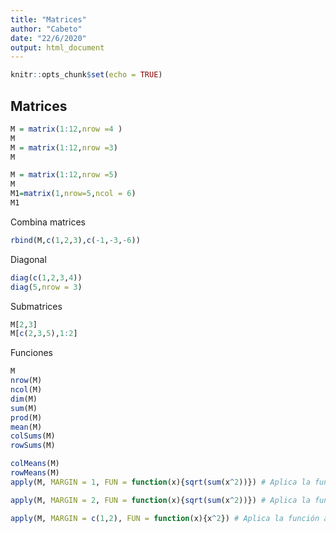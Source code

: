 ```yaml
---
title: "Matrices"
author: "Cabeto"
date: "22/6/2020"
output: html_document
---
```


```r
knitr::opts_chunk$set(echo = TRUE)
```

## Matrices

```r
M = matrix(1:12,nrow =4 )
M
M = matrix(1:12,nrow =3)
M

M = matrix(1:12,nrow =5)
M
M1=matrix(1,nrow=5,ncol = 6)
M1
```

Combina matrices 
```r
rbind(M,c(1,2,3),c(-1,-3,-6))
```

Diagonal
```r
diag(c(1,2,3,4))
diag(5,nrow = 3)
```

Submatrices

```r
M[2,3]
M[c(2,3,5),1:2]
```
Funciones
```r
M
nrow(M)
ncol(M)
dim(M)
sum(M)
prod(M)
mean(M)
colSums(M)
rowSums(M)

```

```r
colMeans(M)
rowMeans(M)
apply(M, MARGIN = 1, FUN = function(x){sqrt(sum(x^2))}) # Aplica la función a las filas (Margin=1)

apply(M, MARGIN = 2, FUN = function(x){sqrt(sum(x^2))}) # Aplica la función a las columnas (Margin=2)

apply(M, MARGIN = c(1,2), FUN = function(x){x^2}) # Aplica la función a todas las filas y columnas
```

